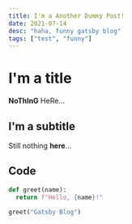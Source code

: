 ```yaml
---
title: I'm a Another Dummy Post!
date: 2021-07-14
desc: "haha, funny gatsby blog"
tags: ["test", "funny"]
---
```


# I'm a title

**NoThInG** HeRe...

## I'm a subtitle

Still nothing **here**...

## Code

```python filename=hello.py
def greet(name):
  return f"Hello, {name}!"

greet("Gatsby Blog")
```
